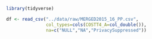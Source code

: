 ```r
library(tidyverse)
```

```r
df <- read_csv("../data/raw/MERGED2015_16_PP.csv",
               col_types=cols(COSTT4_A=col_double()),
               na=c("NULL","NA","PrivacySuppressed"))
```
